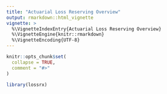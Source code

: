 ```yaml
---
title: "Actuarial Loss Reserving Overview"
output: rmarkdown::html_vignette
vignette: >
  %\VignetteIndexEntry{Actuarial Loss Reserving Overview}
  %\VignetteEngine{knitr::rmarkdown}
  %\VignetteEncoding{UTF-8}
---
```


```r
knitr::opts_chunk$set(
  collapse = TRUE,
  comment = "#>"
)
```

```r
library(lossrx)
```
